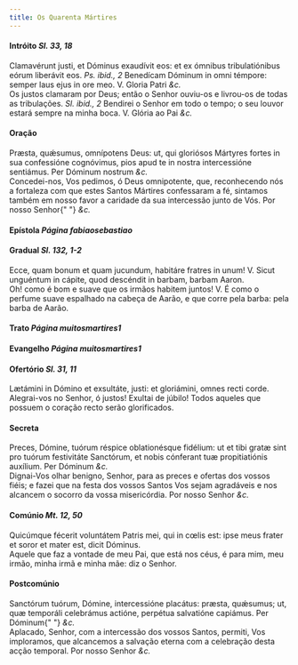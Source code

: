 ```yaml
---
title: Os Quarenta Mártires
---
```


<h4 class="text-center">
  Intróito <em>Sl. 33, 18</em>
</h4>
<div class="grid grid-cols-2 gap-5">
  <span class="text-justify">
    Clamavérunt justi, et Dóminus exaudívit eos: et ex ómnibus tribulatiónibus
    eórum liberávit eos. <em>Ps. ibid., 2</em> Benedícam Dóminum in omni
    témpore: semper laus ejus in ore meo. V. Gloria Patri <em>&c.</em>
  </div>
  <span class="text-justify">
    Os justos clamaram por Deus; então o Senhor ouviu-os e livrou-os de todas as
    tribulações. <em>Sl. ibid., 2</em> Bendirei o Senhor em todo o tempo; o seu
    louvor estará sempre na minha boca. V. Glória ao Pai <em>&c.</em>
  </span>
</div>

<h4 class="text-center">Oração</h4>
<div class="grid grid-cols-2 gap-5">
  <span class="text-justify">
    Præsta, quǽsumus, omnípotens Deus: ut, qui gloriósos Mártyres fortes in sua
    confessióne cognóvimus, pios apud te in nostra intercessióne sentiámus. Per
    Dóminum nostrum <em>&c.</em>
  </div>
  <span class="text-justify">
    Concedei-nos, Vos pedimos, ó Deus omnipotente, que, reconhecendo nós a
    fortaleza com que estes Santos Mártires confessaram a fé, sintamos também em
    nosso favor a caridade da sua intercessão junto de Vós. Por nosso Senhor{" "}
    <em>&c.</em>
  </span>
</div>

<h4 class="text-center">
  Epístola <em>Página fabiaosebastiao</em>
</h4>

<h4 class="text-center">
  Gradual <em>Sl. 132, 1-2</em>
</h4>
<div class="grid grid-cols-2 gap-5">
  <span class="text-justify">
    Ecce, quam bonum et quam jucundum, habitáre fratres in unum! V. Sicut
    unguéntum in cápite, quod descéndit in barbam, barbam Aaron.
  </div>
  <span class="text-justify">
    Oh! como é bom e suave que os irmãos habitem juntos! V. É como o perfume
    suave espalhado na cabeça de Aarão, e que corre pela barba: pela barba de
    Aarão.
  </span>
</div>

<h4 class="text-center">
  Trato <em>Página muitosmartires1</em>
</h4>

<h4 class="text-center">
  Evangelho <em>Página muitosmartires1</em>
</h4>

<h4 class="text-center">
  Ofertório <em>Sl. 31, 11</em>
</h4>
<div class="grid grid-cols-2 gap-5">
  <span class="text-justify">
    Lætámini in Dómino et exsultáte, justi: et gloriámini, omnes recti corde.
  </div>
  <span class="text-justify">
    Alegrai-vos no Senhor, ó justos! Exultai de júbilo! Todos aqueles que
    possuem o coração recto serão glorificados.
  </span>
</div>

<h4 class="text-center">Secreta</h4>
<div class="grid grid-cols-2 gap-5">
  <span class="text-justify">
    Preces, Dómine, tuórum réspice oblationésque fidélium: ut et tibi gratæ sint
    pro tuórum festivitáte Sanctórum, et nobis cónferant tuæ propitiatiónis
    auxílium. Per Dóminum <em>&c.</em>
  </div>
  <span class="text-justify">
    Dignai-Vos olhar benigno, Senhor, para as preces e ofertas dos vossos fiéis;
    e fazei que na festa dos vossos Santos Vos sejam agradáveis e nos alcancem o
    socorro da vossa misericórdia. Por nosso Senhor <em>&c.</em>
  </span>
</div>

<h4 class="text-center">
  Comúnio <em>Mt. 12, 50</em>
</h4>
<div class="grid grid-cols-2 gap-5">
  <span class="text-justify">
    Quicúmque fécerit voluntátem Patris mei, qui in cœlis est: ipse meus frater
    et soror et mater est, dicit Dóminus.
  </div>
  <span class="text-justify">
    Aquele que faz a vontade de meu Pai, que está nos céus, é para mim, meu
    irmão, minha irmã e minha mãe: diz o Senhor.
  </span>
</div>

<h4 class="text-center">Postcomúnio</h4>
<div class="grid grid-cols-2 gap-5">
  <span class="text-justify">
    Sanctórum tuórum, Dómine, intercessióne placátus: præsta, quǽsumus; ut, quæ
    temporáli celebrámus actióne, perpétua salvatióne capiámus. Per Dóminum{" "}
    <em>&c.</em>
  </div>
  <span class="text-justify">
    Aplacado, Senhor, com a intercessão dos vossos Santos, permiti, Vos
    imploramos, que alcancemos a salvação eterna com a celebração desta acção
    temporal. Por nosso Senhor <em>&c.</em>
  </span>
</div>
